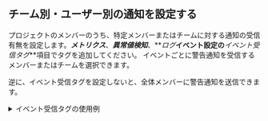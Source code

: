 ## チーム別・ユーザー別の通知を設定する

プロジェクトのメンバーのうち、特定メンバーまたはチームに対する通知の受信有無を設定します。**_メトリクス_**、**_異常値検知_**、**_ログ_**イベント設定の**_イベント受信タグ_**項目でタグを追加してください。 イベントごとに警告通知を受信するメンバーまたはチームを選択できます。

逆に、イベント受信タグを設定しないと、全体メンバーに警告通知を送信できます。

<details>
<summary>イベント受信タグの使用例</summary>

イベント受信タグの使用例を通じて、チーム別またはユーザー別に警告通知を送信する設定方法について案内します。次のように、チームごとに異なる警告通知を送信するように設定します。

| 通知の種類             |           サーバーチームの受信有無          |          DevOpsチームの受信有無         |
| ----------------- | :-----------------------------: | :-----------------------------: |
| メトリックアラート通知       | <span class='emoji-ok'>✅</span> | <span class='emoji-no'>❌</span> |
| 異常値検知の警告通知        | <span class='emoji-ok'>✅</span> | <span class='emoji-ok'>✅</span> |
| ログのリアルタイム警告通知     | <span class='emoji-no'>❌</span> | <span class='emoji-ok'>✅</span> |

1.  **イベント受信の設定** (**_警告通知_** > **_イベント受信設定_**)

    <ImgLang img='set-event-tag-01.png' desc='ユーザー別イベント受信設定' />

    プロジェクトに属するメンバーのうち、サーバーチーム所属は`サーバーチーム`、DevOps所属は`DevOpsチーム`とイベント受信タグを設定してください。

2.  **メトリクス警告通知の設定** (**_警告通知_** > **_イベント設定_** > **_メトリクス_** > **_+ イベント追加_** > **_イベント受信設定_**)

    <ImgLang img='set-event-tag-02.png' desc='ユーザー別イベント受信設定' />

    **_+ タグ追加_**または**_+_**ボタンをクリックしてください。タグ一覧でご希望のタグを選択するか、新しいタグを作成してください。メトリクスイベントに関する通知を`サーバーチーム`に設定した場合です。

3.  **_ログのリアルタイム警告通知設定_** (**_警告通知_** > **_イベント設定_** > **_ログ_** > **_+ イベント追加_** > **_イベント受信タグ_**)

    <ImgLang img='set-event-tag-03.png' desc='ユーザー別イベント受信設定' />

    **_+ タグ追加_**または**_+_**ボタンをクリックしてください。タグ一覧でご希望のタグを選択するか、新しいタグを作成してください。ログのリアルタイムイベントに関する通知を`DevOpsチーム`に設定した場合です。

4.  異常値検知イベントは、全体メンバーに警告通知を送信するため、イベント受信タグを設定しません。

</details>
